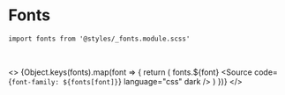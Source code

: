 


<Meta title="Styles/Fonts" />

# Fonts

`import fonts from '@styles/_fonts.module.scss'`

<br />

<>
  {Object.keys(fonts).map(font => {
    return (
      <Fragment key={font}>
        <Heading>fonts.${font}</Heading>
        <Source code={`font-family: ${fonts[font]}`} language="css" dark />
        <Typeset fontFamily={fonts[font]} fontSizes={sizes} />
      </Fragment>
    )
  })}
</>
